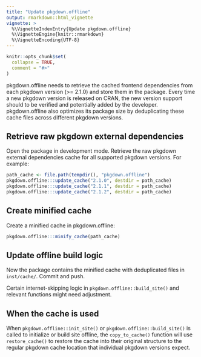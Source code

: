 ```yaml
---
title: "Update pkgdown.offline"
output: rmarkdown::html_vignette
vignette: >
  %\VignetteIndexEntry{Update pkgdown.offline}
  %\VignetteEngine{knitr::rmarkdown}
  %\VignetteEncoding{UTF-8}
---
```


```r
knitr::opts_chunk$set(
  collapse = TRUE,
  comment = "#>"
)
```

pkgdown.offline needs to retrieve the cached frontend dependencies from
each pkgdown version (>= 2.1.0) and store them in the package.
Every time a new pkgdown version is released on CRAN, the new version support
should to be verified and potentially added by the developer. pkgdown.offline
also optimizes its package size by deduplicating these cache files across
different pkgdown versions.

## Retrieve raw pkgdown external dependencies

Open the package in development mode. Retrieve the raw pkgdown external
dependencies cache for all supported pkgdown versions. For example:

```r
path_cache <- file.path(tempdir(), "pkgdown.offline")
pkgdown.offline:::update_cache("2.1.0", destdir = path_cache)
pkgdown.offline:::update_cache("2.1.1", destdir = path_cache)
pkgdown.offline:::update_cache("2.1.2", destdir = path_cache)
```

## Create minified cache

Create a minified cache in pkgdown.offline:

```r
pkgdown.offline:::minify_cache(path_cache)
```

## Update offline build logic

Now the package contains the minified cache with deduplicated files in
`inst/cache/`. Commit and push.

Certain internet-skipping logic in `pkgdown.offline::build_site()` and
relevant functions might need adjustment.

## When the cache is used

When `pkgdown.offline::init_site()` or `pkgdown.offline::build_site()`
is called to initialize or build site offline, the `copy_to_cache()` function
will use `restore_cache()` to restore the cache into their original structure
to the regular pkgdown cache location that individual pkgdown versions expect.
